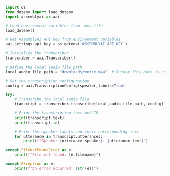 ```python assemblyai-local-transcription.py
import os
from dotenv import load_dotenv
import assemblyai as aai

# Load environment variables from .env file
load_dotenv()

# Get AssemblyAI API key from environment variables
aai.settings.api_key = os.getenv('ASSEMBLYAI_API_KEY')

# Initialize the transcriber
transcriber = aai.Transcriber()

# Define the local audio file path
local_audio_file_path = "downloads/voice.m4a"  # Ensure this path is correct and the file exists

# Set the transcription configuration
config = aai.TranscriptionConfig(speaker_labels=True)

try:
    # Transcribe the local audio file
    transcript = transcriber.transcribe(local_audio_file_path, config)

    # Print the transcription text and ID
    print(transcript.text)
    print(transcript.id)

    # Print the speaker labels and their corresponding text
    for utterance in transcript.utterances:
        print(f"Speaker {utterance.speaker}: {utterance.text}")

except FileNotFoundError as e:
    print(f"File not found: {e.filename}")

except Exception as e:
    print(f"An error occurred: {str(e)}")
```